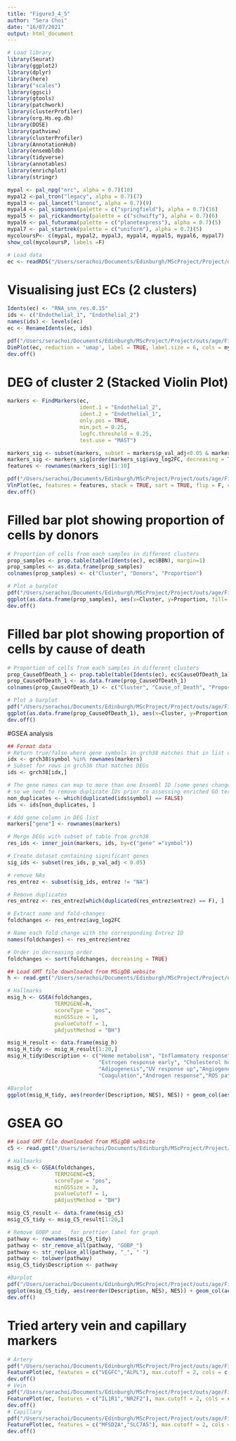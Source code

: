 ```yaml
---
title: "Figure3_4_5"
author: "Sera Choi"
date: "16/07/2021"
output: html_document
---
```


```r
# Load library
library(Seurat)
library(ggplot2)
library(dplyr)
library(here)
library("scales")
library(ggsci)
library(gtools)
library(patchwork)
library(clusterProfiler)
library(org.Hs.eg.db)
library(DOSE)
library(pathview)
library(clusterProfiler)
library(AnnotationHub)
library(ensembldb)
library(tidyverse)
library(annotables)
library(enrichplot)
library(stringr)

mypal <- pal_npg("nrc", alpha = 0.7)(10)
mypal2 <-pal_tron("legacy", alpha = 0.7)(7)
mypal3 <- pal_lancet("lanonc", alpha = 0.7)(9)
mypal4 <- pal_simpsons(palette = c("springfield"), alpha = 0.7)(16)
mypal5 <- pal_rickandmorty(palette = c("schwifty"), alpha = 0.7)(6)
mypal6 <- pal_futurama(palette = c("planetexpress"), alpha = 0.7)(5)
mypal7 <- pal_startrek(palette = c("uniform"), alpha = 0.7)(5)
mycoloursP<- c(mypal, mypal2, mypal3, mypal4, mypal5, mypal6, mypal7)
show_col(mycoloursP, labels =F)

# Load data 
ec <- readRDS("/Users/serachoi/Documents/Edinburgh/MScProject/Project/data/processed/Luise_ec.RDS")
```

# Visualising just ECs (2 clusters)

```r
Idents(ec) <- "RNA_snn_res.0.15"
ids <- c("Endothelial_1", "Endothelial_2")
names(ids) <- levels(ec)
ec <- RenameIdents(ec, ids)

pdf("/Users/serachoi/Documents/Edinburgh/MScProject/Project/outs/age/Fig3_ec.pdf", height = 5, width = 5)
DimPlot(ec, reduction = 'umap', label = TRUE, label.size = 6, cols = mycoloursP[1:20]) +NoLegend()
dev.off()

```

# DEG of cluster 2 (Stacked Violin Plot)

```r
markers <- FindMarkers(ec,
                       ident.1 = "Endothelial_2",
                       ident.2 = "Endothelial_1",
                       only.pos = TRUE,
                       min.pct = 0.25,
                       logfc.threshold = 0.25,
                       test.use = "MAST")

markers_sig <- subset(markers, subset = markers$p_val_adj<0.05 & markers$pct.1 > 0.25 & markers$pct.2 < 0.25)
markers_sig <- markers_sig[order(markers_sig$avg_log2FC, decreasing = TRUE),]
features <- rownames(markers_sig)[1:10]

pdf("/Users/serachoi/Documents/Edinburgh/MScProject/Project/outs/age/Fig3_DEG.pdf", height = 2.5, width = 11)
VlnPlot(ec, features = features, stack = TRUE, sort = TRUE, flip = F, cols = mycoloursP[15:30], pt.size = 1) + theme(legend.position = "none", strip.text.x.top = element_text(angle = 0)) + geom_jitter(size = 0.1)
dev.off()

```


# Filled bar plot showing proportion of cells by donors 


```r
# Proportion of cells from each samples in different clusters
prop_samples <- prop.table(table(Idents(ec), ec$BBN), margin=1)
prop_samples <- as.data.frame(prop_samples)
colnames(prop_samples) <- c("Cluster", "Donors", "Proportion")

# Plot a barplot 
pdf("/Users/serachoi/Documents/Edinburgh/MScProject/Project/outs/age/Fig3_donors.pdf", height = 5, width = 5)
ggplot(as.data.frame(prop_samples), aes(x=Cluster, y=Proportion, fill= Donors)) + geom_bar(stat="identity")+ theme_classic() + scale_fill_manual(values=mycoloursP[1:20])
dev.off()
```

# Filled bar plot showing proportion of cells by cause of death

```r
# Proportion of cells from each samples in different clusters
prop_CauseOfDeath_1 <- prop.table(table(Idents(ec), ec$CauseOfDeath_1a), margin=1)
prop_CauseOfDeath_1 <- as.data.frame(prop_CauseOfDeath_1)
colnames(prop_CauseOfDeath_1) <- c("Cluster", "Cause_of_Death", "Proportion")

# Plot a barplot 
pdf("/Users/serachoi/Documents/Edinburgh/MScProject/Project/outs/age/Fig3_death.pdf", height = 5, width = 7)
ggplot(as.data.frame(prop_CauseOfDeath_1), aes(x=Cluster, y=Proportion, fill= Cause_of_Death)) + geom_bar(stat="identity")+ theme_classic() + scale_fill_manual(values=mycoloursP[1:20])
dev.off()
```

#GSEA analysis 

```r
## Format data
# Return true/false where gene symbols in grch38 matches that in list of DEGs
idx <- grch38$symbol %in% rownames(markers)
# Subset for rows in grch38 that matches DEGs 
ids <- grch38[idx,]

# The gene names can map to more than one Ensembl ID (some genes change ID over time), 
# so we need to remove duplicate IDs prior to assessing enriched GO terms
non_duplicates <- which(duplicated(ids$symbol) == FALSE)
ids <- ids[non_duplicates, ] 

# Add gene column in DEG list 
markers["gene"] <- rownames(markers)

# Merge DEGs with subset of table from grch38
res_ids <- inner_join(markers, ids, by=c("gene" ="symbol")) 

# Create dataset containing significant genes 
sig_ids <- subset(res_ids, p_val_adj < 0.05)

# remove NAs
res_entrez <- subset(sig_ids, entrez != "NA")

# Remove duplicates 
res_entrez <- res_entrez[which(duplicated(res_entrez$entrez) == F), ]

# Extract name and fold-changes
foldchanges <- res_entrez$avg_log2FC

# Name each fold change with the corresponding Entrez ID
names(foldchanges) <- res_entrez$entrez

# Order in decreasing order
foldchanges <- sort(foldchanges, decreasing = TRUE)

## Load GMT file downloaded from MSigDB website 
h <- read.gmt("/Users/serachoi/Documents/Edinburgh/MScProject/Project/data/MSigDB_H")

# Hallmarks
msig_h <- GSEA(foldchanges, 
               TERM2GENE=h,
               scoreType = "pos",
               minGSSize = 1,
               pvalueCutoff = 1,
               pAdjustMethod = "BH")

msig_H_result <- data.frame(msig_h)
msig_H_tidy <- msig_H_result[1:20,]
msig_H_tidy$Description <- c("Heme metabolism", "Inflammatory response","Epithelial-Mesenchymal transition","Apical junction","Allograft rejection",
                             "Estrogen response early", "Cholesterol homeostasis", "Xenobiotic metabolism", "Hypoxia", "Complement",
                             "Adipogenesis","UV response up","Angiogenesis","Apoptosis","G2M checkpoint", "Interferon gamma response",
                             "Coagulation","Androgen response","ROS pathway", "Interferon alpha response")

#Barplot
ggplot(msig_H_tidy, aes(reorder(Description, NES), NES)) + geom_col(aes(fill=p.adjust< 0.2)) + theme_light() + coord_flip() + theme(axis.text = element_text(size = 11)) + scale_fill_manual(values = c(mycoloursP[4],mycoloursP[5])) + labs(x="", y="NES")
```

# GSEA GO

```r
## Load GMT file downloaded from MSigDB website 
c5 <- read.gmt("/Users/serachoi/Documents/Edinburgh/MScProject/Project/data/MSigDB_C5")

# Hallmarks
msig_c5 <- GSEA(foldchanges, 
               TERM2GENE=c5,
               scoreType = "pos",
               minGSSize = 3,
               pvalueCutoff = 1,
               pAdjustMethod = "BH")

msig_C5_result <- data.frame(msig_c5)
msig_C5_tidy <- msig_C5_result[1:20,]

# Remove GOBP and _ for prettier label for graph 
pathway <- rownames(msig_C5_tidy)
pathway <- str_remove_all(pathway, "GOBP_")
pathway <- str_replace_all(pathway, "_", " ")
pathway <- tolower(pathway)
msig_C5_tidy$Description <- pathway

#Barplot
pdf("/Users/serachoi/Documents/Edinburgh/MScProject/Project/outs/age/Fig3_GO.pdf", height = 6, width = 11)
ggplot(msig_C5_tidy, aes(reorder(Description, NES), NES)) + geom_col(aes(fill=p.adjust< 0.2)) + theme_light() + coord_flip() + theme(axis.text = element_text(size = 13)) + scale_fill_manual(values = c(mycoloursP[4],mycoloursP[5])) + labs(x="", y="NES")
dev.off()
```

# Tried artery vein and capillary markers 

```r
# Artery 
pdf("/Users/serachoi/Documents/Edinburgh/MScProject/Project/outs/age/Fig5_artery.pdf", width = 10, height = 5)
FeaturePlot(ec, features = c("VEGFC","ALPL"), max.cutoff = 2, cols = c("lightgrey",mycoloursP[8]))
dev.off()
# Vein 
pdf("/Users/serachoi/Documents/Edinburgh/MScProject/Project/outs/age/Fig5_vein.pdf", width = 10, height = 5)
FeaturePlot(ec, features = c("IL1R1","NR2F2"), max.cutoff = 2, cols = c("lightgrey","dodgerblue3"))
dev.off()
# Capillary
pdf("/Users/serachoi/Documents/Edinburgh/MScProject/Project/outs/age/Fig5_capillary.pdf", width = 10, height = 5)
FeaturePlot(ec, features = c("MFSD2A","SLC7A5"), max.cutoff = 2, cols = c("lightgrey",mycoloursP[3]))
dev.off()
```




